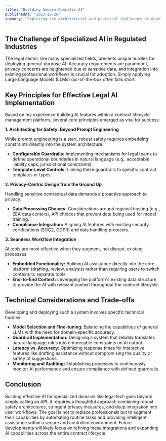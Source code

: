 ```yaml
---
title: "Building Domain-Specific AI"
publishedAt: "2023-12-26"
summary: "Exploring the architectural and practical challenges of developing specialized AI assistants, drawing lessons from implementing AI in the legal domain."
---
```


## The Challenge of Specialized AI in Regulated Industries

The legal sector, like many specialized fields, presents unique hurdles for deploying general-purpose AI. Accuracy requirements are paramount, privacy concerns are heightened due to sensitive data, and integration into existing professional workflows is crucial for adoption. Simply applying Large Language Models (LLMs) out-of-the-box often falls short.

## Key Principles for Effective Legal AI Implementation

Based on my experience building AI features within a contract lifecycle management platform, several core principles emerged as vital for success:

**1. Architecting for Safety: Beyond Prompt Engineering**

While prompt engineering is a start, robust safety requires embedding constraints directly into the system architecture.

- **Configurable Guardrails:** Implementing mechanisms for legal teams to define operational boundaries in natural language (e.g., acceptable liability caps, jurisdictional constraints).
- **Template-Level Controls:** Linking these guardrails to specific contract templates or types.

**2. Privacy-Centric Design from the Ground Up**

Handling sensitive contractual data demands a proactive approach to privacy.

- **Data Processing Choices:** Considerations around regional hosting (e.g., EEA data centers), API choices that prevent data being used for model training.
- **Compliance Integration:** Aligning AI features with existing security certifications (SOC2, GDPR) and data handling protocols.

**3. Seamless Workflow Integration**

AI tools are most effective when they augment, not disrupt, existing processes.

- **Embedded Functionality:** Building AI assistance directly into the core platform (drafting, review, analysis) rather than requiring users to switch contexts to separate tools.
- **End-to-End Context:** Leveraging the platform's existing data structure to provide the AI with relevant context throughout the contract lifecycle.

## Technical Considerations and Trade-offs

Developing and deploying such a system involves specific technical hurdles:

- **Model Selection and Fine-tuning:** Balancing the capabilities of general LLMs with the need for domain-specific accuracy.
- **Guardrail Implementation:** Designing a system that reliably translates natural language rules into enforceable constraints on AI output.
- **Latency vs. Accuracy:** Optimizing response times for interactive features like drafting assistance without compromising the quality or safety of suggestions.
- **Monitoring and Auditing:** Establishing processes to continuously monitor AI performance and ensure compliance with defined guardrails.

## Conclusion

Building effective AI for specialized domains like legal tech goes beyond simply calling an API. It requires a thoughtful approach combining robust safety architectures, stringent privacy measures, and deep integration into user workflows. The goal is not to replace professionals but to augment their capabilities by automating routine tasks and providing intelligent assistance within a secure and controlled environment. Future developments will likely focus on refining these integrations and expanding AI capabilities across the entire contract lifecycle.

